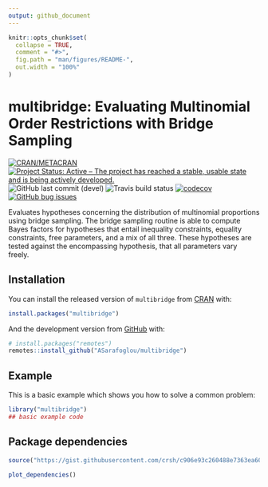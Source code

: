 ```yaml
---
output: github_document
---
```


<!-- README.md is generated from README.Rmd. Please edit that file -->

```r
knitr::opts_chunk$set(
  collapse = TRUE,
  comment = "#>",
  fig.path = "man/figures/README-",
  out.width = "100%"
)
```

# multibridge: Evaluating Multinomial Order Restrictions with Bridge Sampling

<!-- badges: start -->
[![CRAN/METACRAN](https://img.shields.io/cran/v/multibridge?label=CRAN&logo=r)](https://cran.r-project.org/web/packages/multibridge/index.html) [![Project Status: Active – The project has reached a stable, usable state and is being actively developed.](https://www.repostatus.org/badges/latest/active.svg)](https://www.repostatus.org/#active) ![GitHub last commit (devel)](https://img.shields.io/github/last-commit/crsh/multibridge/devel?label=Last commit&logo=github&logoColor=%23FFF) ![Travis build status](https://img.shields.io/travis/crsh/multibridge?label=Build&logo=travis-ci&logoColor=%23FFF) [![codecov](https://codecov.io/gh/crsh/multibridge/branch/master/graph/badge.svg)](https://codecov.io/gh/crsh/multibridge) [![GitHub bug issues](https://img.shields.io/github/issues/crsh/multibridge/bug?label=Bugs&logo=github&logoColor=%23FFF)](https://github.com/crsh/multibridge/issues?q=is%3Aopen+is%3Aissue+label%3Abug)
<!-- badges: end -->

Evaluates hypotheses concerning the distribution of multinomial proportions using bridge sampling.
The bridge sampling routine is able to compute Bayes factors for hypotheses that entail inequality constraints, equality constraints, free parameters, and a mix of all three.
These hypotheses are tested against the encompassing hypothesis, that all parameters vary freely.

## Installation

You can install the released version of `multibridge` from [CRAN](https://CRAN.R-project.org) with:

~~~r
install.packages("multibridge")
~~~

And the development version from [GitHub](https://github.com/) with:

~~~r
# install.packages("remotes")
remotes::install_github("ASarafoglou/multibridge")
~~~


## Example

This is a basic example which shows you how to solve a common problem:

```r
library("multibridge")
## basic example code
```


## Package dependencies

```r
source("https://gist.githubusercontent.com/crsh/c906e93c260488e7363ea606243057c2/raw/c3af0295f2c0905413cfc17b3aa990ca42a5ac35/plot_dependencies.R")

plot_dependencies()
```
